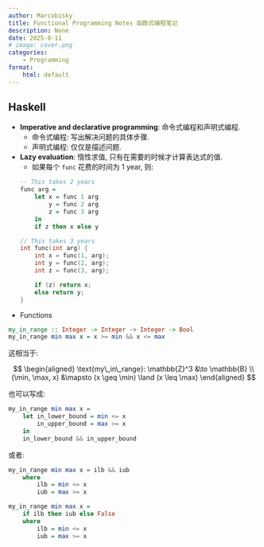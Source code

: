 ```yaml
---
author: Marcobisky
title: Functional Programming Notes 函数式编程笔记
description: None
date: 2025-8-11
# image: cover.png
categories:
    - Programming
format: 
    html: default
---
```


## Haskell

- **Imperative and declarative programming**: 命令式编程和声明式编程.
    - 命令式编程: 写出解决问题的具体步骤.
    - 声明式编程: 仅仅是描述问题.

- **Lazy evaluation**: 惰性求值, 只有在需要的时候才计算表达式的值.
    - 如果每个 `func` 花费的时间为 1 year, 则:

    ```haskell
    -- This takes 2 years
    func arg = 
        let x = func 1 arg
            y = func 2 arg
            z = func 3 arg
        in
        if z then x else y
    ```

    ```c
    // This takes 3 years
    int func(int arg) {
        int x = func(1, arg);
        int y = func(2, arg);
        int z = func(3, arg);
        
        if (z) return x;
        else return y;
    }
    ```


- Functions

```haskell
my_in_range :: Integer -> Integer -> Integer -> Bool
my_in_range min max x = x >= min && x <= max
```

这相当于:

$$
\begin{aligned}
\text{my\_in\_range}: \mathbb{Z}^3 &\to \mathbb{B} \\
(\min, \max, x) &\mapsto (x \geq \min) \land (x \leq \max)
\end{aligned}
$$

也可以写成:

```haskell
my_in_range min max x =
    let in_lower_bound = min <= x
        in_upper_bound = max >= x
    in
    in_lower_bound && in_upper_bound
```

或者:

```haskell
my_in_range min max x = ilb && iub
    where
        ilb = min <= x
        iub = max >= x
```

```haskell
my_in_range min max x =
    if ilb then iub else False
    where
        ilb = min <= x
        iub = max >= x
```